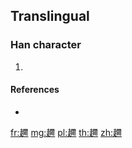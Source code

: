 {{character info/new}}
==Translingual==

===Han character===
{{Han char|rn=156|rad=走|as=14|sn=21|four=|canj=GOMFB}}

# {{defn|Han|sort=走14}}

====References====
* {{Han ref|kx=1220.421|hdz=53502.161|uh=8DB0|ud=36272}}

[[fr:趰]]
[[mg:趰]]
[[pl:趰]]
[[th:趰]]
[[zh:趰]]